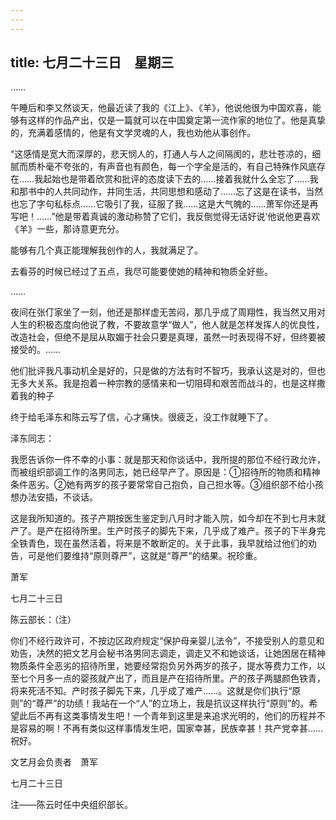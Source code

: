 ```yaml
---
---
---
```

title: 七月二十三日　星期三
---




……

午睡后和李又然谈天，他最近读了我的《江上》、《羊》，他说他很为中国欢喜，能够有这样的作品产出，仅是一篇就可以在中国奠定第一流作家的地位了。他是真挚的，充满着感情的，他是有文学灵魂的人，我也劝他从事创作。

“这感情是宽大而深厚的，悲天悯人的，打通人与人之间隔阂的，悲壮苍凉的，细腻而质朴毫不夸张的，有声音也有颜色，每一个字全是活的，有自己特殊作风底存在……我起始也是带着欣赏和批评的态度读下去的……接着我就什么全忘了……我和那书中的人共同动作，井同生活，共同思想和感动了……忘了这是在读书，当然也忘了字句私标点……它吸引了我，征服了我……这是大气魄的……萧军你还是再写吧！……”他是带着真诚的激动称赞了它们，我反倒觉得无话好说‘他说他更喜欢《羊》一些，那诗意更充分。

能够有几个真正能理解我创作的人，我就满足了。

去看芬的时候已经过了五点，我尽可能要使她的精神和物质全好些。

……

夜间在张仃家坐了一刻，他还是那样虚无苦闷，那几乎成了周翔性，我当然又用对人生的积极态度向他说了教，不要故意学“做人”，他人就是怎样发挥人的优良性，改造社会，但绝不是屈从取媚于社会只要是真理，虽然一时表现得不好，但终要被接受的。……

他们批评我凡事动机全是好的，只是做的方法有时不智巧，我承认这是对的，但也无多大关系。我是抱着一种宗教的感情来和一切阻碍和艰苦而战斗的，也是这样撒着我的种子

终于给毛泽东和陈云写了信，心才痛快。很疲乏，没工作就睡下了。

泽东同志：

我愿告诉你一件不幸的小事：就是那天和你谈话中，我所提的那位不经行政允许，而被组织部调工作的洛男同志，她已经早产了。原因是：①招待所的物质和精神条件恶劣。②她有两岁的孩子要常常自己抱负，自己担水等。③组织部不给小孩想办法安插，不谈话。

这是我所知道的。孩子产期按医生鉴定到八月时才能入院，如今却在不到七月末就产了。是产在招待所里。生产时孩子的脚先下来，几乎成了难产。孩子的下半身完全铁青色，现在虽然活着，将来是不敢断定的。关于此事，我早就给过他们的劝告，可是他们要维持“原则尊严”，这就是“尊严”的结果。祝珍重。

萧军

七月二十三日



陈云部长：（注）

你们不经行政许可，不按边区政府规定“保护母亲婴儿法令”，不接受别人的意见和劝告，决然的把文艺月会秘书洛男同志调走，调走又不和她谈话，让她困居在精神物质条件全恶劣的招待所里，她要经常抱负另外两岁的孩子，提水等费力工作，以至七个月多一点的婴孩就产出了，而且是产在招待所里。产的孩子两腿颜色铁青，将来死活不知。产时孩子脚先下来，几乎成了难产……。这就是你们执行“原则”的“尊严”的功绩！我站在一个“人”的立场上，我是抗议这样执行“原则”的。希望此后不再有这类事情发生吧！一个青年到这里是来追求光明的，他们的历程并不是容易的啊！不再有类似这样事情发生吧，国家幸甚，民族幸甚！共产党幸甚……祝好。

文艺月会负责者　萧军

七月二十三日



注——陈云时任中央组织部长。